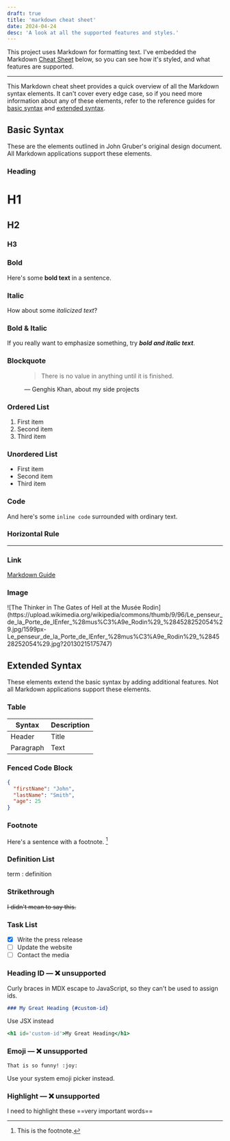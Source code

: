 ```yaml
---
draft: true
title: 'markdown cheat sheet'
date: 2024-04-24
desc: 'A look at all the supported features and styles.'
---
```



This project uses Markdown for formatting text. I've embedded the Markdown [Cheat Sheet] below, so you can see how it's styled, and what features are
supported.

[cheat sheet]: https://www.markdownguide.org/cheat-sheet/.

---

This Markdown cheat sheet provides a quick overview of all the Markdown syntax
elements. It can't cover every edge case, so if you need more information about
any of these elements, refer to the reference guides for
[basic syntax](https://www.markdownguide.org/basic-syntax) and
[extended syntax](https://www.markdownguide.org/extended-syntax).

## Basic Syntax

These are the elements outlined in John Gruber's original design document. All
Markdown applications support these elements.

### Heading

# H1

## H2

### H3

### Bold

Here's some **bold text** in a sentence.

### Italic

How about some _italicized text_?

### Bold & Italic

If you really want to emphasize something, try **_bold and italic text_**.

### Blockquote

<figure>

> There is no value in anything until it is finished.

<figcaption>
  — Genghis Khan, about my side projects
</figcaption>
</figure>

### Ordered List

1. First item
2. Second item
3. Third item

### Unordered List

- First item
- Second item
- Third item

### Code

And here's some `inline code` surrounded with ordinary text.

### Horizontal Rule

---

### Link

[Markdown Guide](https://www.markdownguide.org)

### Image

<Link
  alternate
  img
  href='https://commons.wikimedia.org/wiki/File:Le_penseur_de_la_Porte_de_lEnfer_(mus%C3%A9e_Rodin)_(4528252054).jpg'
>
  ![The Thinker in The Gates of Hell at the Musée
  Rodin](https://upload.wikimedia.org/wikipedia/commons/thumb/9/96/Le_penseur_de_la_Porte_de_lEnfer_%28mus%C3%A9e_Rodin%29_%284528252054%29.jpg/1599px-Le_penseur_de_la_Porte_de_lEnfer_%28mus%C3%A9e_Rodin%29_%284528252054%29.jpg?20130215175747)
</Link>

## Extended Syntax

These elements extend the basic syntax by adding additional features. Not all
Markdown applications support these elements.

### Table

| Syntax    | Description |
| --------- | ----------- |
| Header    | Title       |
| Paragraph | Text        |

### Fenced Code Block

```json
{
  "firstName": "John",
  "lastName": "Smith",
  "age": 25
}
```

### Footnote

Here's a sentence with a footnote. [^1]

[^1]: This is the footnote.

### Definition List

term : definition

### Strikethrough

~~I didn't mean to say this.~~

### Task List

- [x] Write the press release
- [ ] Update the website
- [ ] Contact the media

### Heading ID — ❌ unsupported

Curly braces in MDX escape to JavaScript, so they can't be used to assign ids.

```md
### My Great Heading {#custom-id}
```

Use JSX instead

```jsx
<h1 id='custom-id'>My Great Heading</h1>
```

### Emoji — ❌ unsupported

```
That is so funny! :joy:
```

Use your system emoji picker instead.

### Highlight — ❌ unsupported

I need to highlight these ==very important words==

